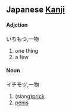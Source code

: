 == Japanese [[Kanji]] ==

==== '''Adjction''' ====

いちもつ,一物
#one thing
#a few

==== '''Noun''' ====

イチモツ,一物
#(slang)[[prick]]
#[[penis]]